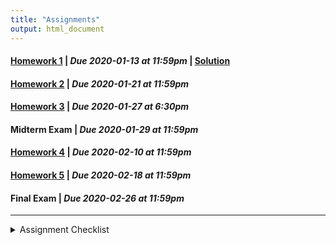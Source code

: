 ```yaml
---
title: "Assignments"
output: html_document
---
```


#### [Homework 1](https://rstudio.cloud/spaces/44710/project/816498){target="_blank"} | *Due 2020-01-13 at 11:59pm* | [Solution](https://rstudio.cloud/spaces/44710/project/816506) 
#### [Homework 2](https://rstudio.cloud/spaces/44710/project/816499){target="_blank"} | *Due 2020-01-21 at 11:59pm* 
#### [Homework 3](https://rstudio.cloud/spaces/44710/project/816500){target="_blank"} | *Due 2020-01-27 at 6:30pm* 
#### Midterm Exam | *Due 2020-01-29 at 11:59pm*
#### [Homework 4](https://rstudio.cloud/spaces/44710/project/816501){target="_blank"} | *Due 2020-02-10 at 11:59pm* 
#### [Homework 5](https://rstudio.cloud/spaces/44710/project/816502){target="_blank"} | *Due 2020-02-18 at 11:59pm* 
#### Final Exam | *Due 2020-02-26 at 11:59pm*

---
<details>
<summary>Assignment Checklist
</summary>

1. Login to [RStudio Cloud](https://rstudio.cloud/)
2. Navigate to the course workspace
3. Click on the assignment
4. Click Start or Continue, whichever appears at the top of the assignment
5. Look at `README.md` for assignment instructions
6. Make the needed changes to your project (do not make changes after the due date)
7. **Make sure you save all changes. Assignments are not considered submitted if
there are unsaved changes**
</details>